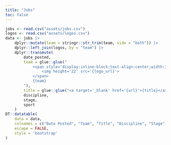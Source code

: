 ```yaml
---
title: "Jobs"
toc: false
---
```


```r
jobs <- read.csv("assets/jobs.csv")
logos <- read.csv("assets/logos.csv")
data <- jobs |>
    dplyr::mutate(team = stringr::str_trim(team, side = "both")) |>
    dplyr::left_join(logos, by = "team") |>
    dplyr::transmute(
        date_posted,
        team = glue::glue("
            <span style='display:inline-block;text-align:center;width:33px'>
                <img height='22' src='{logo_url}'>
            </span>
            {team}
        "),
        title = glue::glue("<a target='_blank' href='{url}'>{title}</a>"),
        discipline,
        stage,
        sport
    )
DT::datatable(
    data = data,
    colnames = c("Date Posted", "Team", "Title", "Discipline", "Stage", "Sport"),
    escape = FALSE,
    style = 'bootstrap'
)
```
